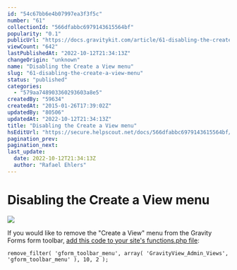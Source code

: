 ```yaml
---
id: "54c67bb6e4b07997ea3f3f5c"
number: "61"
collectionId: "566dfabbc6979143615564bf"
popularity: "0.1"
publicUrl: "https://docs.gravitykit.com/article/61-disabling-the-create-a-view-menu"
viewCount: "642"
lastPublishedAt: "2022-10-12T21:34:13Z"
changeOrigin: "unknown"
name: "Disabling the Create a View menu"
slug: "61-disabling-the-create-a-view-menu"
status: "published"
categories: 
  - "579aa748903360293603a8e5"
createdBy: "59634"
createdAt: "2015-01-26T17:39:02Z"
updatedBy: "80506"
updatedAt: "2022-10-12T21:34:13Z"
title: "Disabling the Create a View menu"
hsEditUrl: "https://secure.helpscout.net/docs/566dfabbc6979143615564bf/article/54c67bb6e4b07997ea3f3f5c"
pagination_prev: 
pagination_next: 
last_update:
  date: 2022-10-12T21:34:13Z
  author: "Rafael Ehlers"
---
```


# Disabling the Create a View menu

![](https://s3.amazonaws.com/helpscout.net/docs/assets/54c58489e4b051242988532c/images/634732a162a58869ee5f1147/file-l8xTSAo1HO.png)

If you would like to remove the "Create a View" menu from the Gravity Forms form toolbar, [add this code to your site's functions.php file](https://docs.gravitykit.com/article/210-where-to-put-code-samples):

```
remove_filter( 'gform_toolbar_menu', array( 'GravityView_Admin_Views', 'gform_toolbar_menu' ), 10, 2 );
```